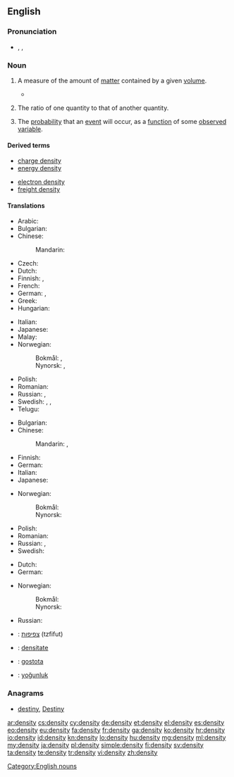 ==English==
{{wikipedia}}

===Pronunciation===
* {{IPA|/ˈden.sɪ.ti/}}, {{X-SAMPA|/"den.sI.ti/}},

===Noun===
{{en-noun|pl=densities}}

#{{senseid|en|physics: amount of matter contained by a given volume}}{{context|physics|lang=en}} A measure of the amount of [[matter]] contained by a given [[volume]].
#*{{quote-magazine|year=2013|month=May-June|author=Kevin Heng
|title=[http://www.americanscientist.org/issues/pub/2013/3/why-does-nature-form-exoplanets-easily Why Does Nature Form Exoplanets Easily?]
|volume=101|issue=3|page=184|magazine={{w|American Scientist}}
|passage=In the past two years, NASA’s Kepler Space Telescope has located nearly 3,000 exoplanet candidates ranging from sub-Earth-sized minions to gas giants that dwarf our own Jupiter. Their '''densities''' range from that of styrofoam to iron.}}
#{{senseid|en|number of particles or other quantity contained by a given volume}}The ratio of one quantity to that of another quantity.
#: {{usex|The number of particles per unit volume of a specified volume can be considered to be the particle density for the specified volume.|lang=en}}
#{{senseid|en|probability}}The [[probability]] that an [[event]] will occur, as a [[function]] of some [[observe]]d [[variable]].

====Derived terms====
{{top2}}
* [[charge density]]
* [[energy density]]
{{mid2}}
* [[electron density]]
* [[freight density]]
{{bottom}}

====Translations====
{{trans-top|physics: amount of matter contained by a given volume}}
* Arabic: {{t|ar|كثافة|f|tr=kaṯāfa|sc=Arab}}
* Bulgarian: {{t+|bg|плътност|f|tr=plǎ̀tnost}}
* Chinese:
*: Mandarin: {{t|cmn|密度|tr=mìdù|sc=Hani}}
* Czech: {{t+|cs|hustota|f}}
* Dutch: {{t+|nl|dichtheid|f}}
* Finnish: {{t-|fi|tiheys}}, {{t+|fi|ominaispaino}}
* French: {{t+|fr|densité|f}}
* German: {{t+|de|Dichte|f}}, {{t-|de|Massendichte|f}}
* Greek: {{t+|el|πυκνότητα|f|tr=pyknótita}}
* Hungarian: {{t+|hu|sűrűség}}
{{trans-mid}}
* Italian: {{t+|it|densità|f}}
* Japanese: {{t+|ja|密度|tr=みつど, mitsudo}}
* Malay: {{t|ms|ketumpatan}}
* Norwegian:
*: Bokmål: {{t-|nb|massetetthet|m|f}}, {{t-|nb|densitet|m}}
*: Nynorsk: {{t-|nn|massetettleik|m}}, {{t-|nn|densitet|m}}
* Polish: {{t+|pl|gęstość|f}}
* Romanian: {{t-|ro|densitate|f}}
* Russian: {{t+|ru|плотность|f|tr=plótnostʹ}}, {{t|ru|густота|f|tr=gustotá|sc=Cyrl}}
* Swedish: {{t+|sv|täthet}}, {{t-|sv|massvolym|c}}, {{t+|sv|densitet|c}}
* Telugu: {{t+|te|సాంద్రత|tr=saandratha}}
{{trans-bottom}}

{{trans-top|number of particles or other quantity contained by a given volume}}
* Bulgarian: {{t+|bg|плътност|f|tr=plǎ̀tnost}}
* Chinese:
*: Mandarin: {{t|cmn|濃度|sc=Hani}}, {{t|cmn|浓度|tr=nóngdù|sc=Hani}}
* Finnish: {{t-|fi|tiheys}}
* German: {{t+|de|Dichte|f}}
* Italian: {{t+|it|densità|f}}
* Japanese: {{t-|ja|濃度|tr=のうど, nōdo}}
{{trans-mid}}
* Norwegian:
*: Bokmål: {{t-|nb|tetthet|m|f}}
*: Nynorsk: {{t-|nn|tettleik|m}}
* Polish: {{t+|pl|gęstość|f}}
* Romanian: {{t-|ro|densitate|f}}
* Russian: {{t+|ru|плотность|f|tr=plótnostʹ}}, {{t|ru|густота|f|tr=gustotá|sc=Cyrl}}
* Swedish: {{t+|sv|täthet}}
{{trans-bottom}}

{{trans-top|probability}}
* Dutch: {{t+|nl|waarschijnlijkheid|f}}
* German: {{t+|de|Wahrscheinlichkeit|f}}
{{trans-mid}}
* Norwegian:
*: Bokmål: {{t-|nb|sannsynlighetstetthet|m|f}}
*: Nynorsk: {{t-|nn|sannsynstettleik|m}}
* Russian: {{t|ru|вероятность|f|tr=verojátnostʹ|sc=Cyrl}}
{{trans-bottom}}

{{checktrans-top}}
* {{ttbc|he}}: [[צפיפות]] (tzfifut) {{f}}
{{trans-mid}}
* {{ttbc|ro}}: [[densitate]] {{f}}
* {{ttbc|sl}}: [[gostota]] {{f}}
* {{ttbc|tr}}: [[yoğunluk]]
{{trans-bottom}}

===Anagrams===
* [[destiny#English|destiny]], [[Destiny#English|Destiny]]

[[Category:English nouns]]

[[ar:density]]
[[cs:density]]
[[cy:density]]
[[de:density]]
[[et:density]]
[[el:density]]
[[es:density]]
[[eo:density]]
[[eu:density]]
[[fa:density]]
[[fr:density]]
[[ga:density]]
[[ko:density]]
[[hr:density]]
[[io:density]]
[[id:density]]
[[kn:density]]
[[lo:density]]
[[hu:density]]
[[mg:density]]
[[ml:density]]
[[my:density]]
[[ja:density]]
[[pl:density]]
[[simple:density]]
[[fi:density]]
[[sv:density]]
[[ta:density]]
[[te:density]]
[[tr:density]]
[[vi:density]]
[[zh:density]]